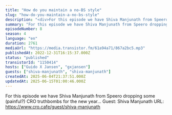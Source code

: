 ```yaml
---
title: "How do you maintain a no-BS style"
slug: "how-do-you-maintain-a-no-bs-style"
description: "<div>For this episode we have Shiva Manjunath from Speero dropping some (painful?) CRO truthbombs for the new year... Guest: Shiva Manjunath URL: https://www.cro.cafe/guest/shiva-manjunath&nbsp;</div>"
summary: "For this episode we have Shiva Manjunath from Speero dropping some (painful?) CRO truthbombs for the new year... Guest: Shiva Manjunath URL: https://www.cro.cafe/guest/shiva-manjunath "
episodeNumber: 8
season: 4
language: "en"
duration: 2761
mediaUrl: "https://media.transistor.fm/61a94a71/867a2bc5.mp3"
publishedAt: 2022-12-31T16:15:37.000Z
status: "published"
transistorId: "1150414"
hosts: ["Guido X Jansen", "gxjansen"]
guests: ["shiva-manjunath", "shiva-manjunath"]
createdAt: 2025-06-04T21:37:51.000Z
updatedAt: 2025-06-15T01:00:46.000Z
---
```


For this episode we have Shiva Manjunath from Speero dropping some (painful?) CRO truthbombs for the new year... Guest: Shiva Manjunath URL: https://www.cro.cafe/guest/shiva-manjunath&nbsp;
